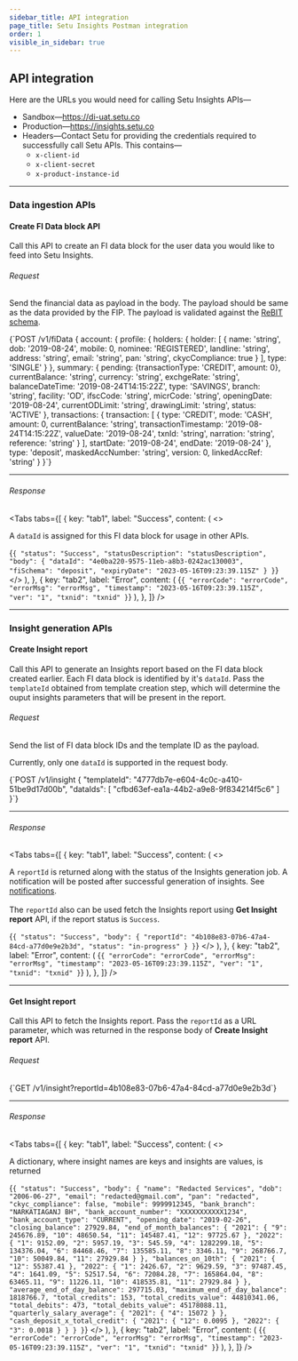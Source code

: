 ```yaml
---
sidebar_title: API integration
page_title: Setu Insights Postman integration
order: 1
visible_in_sidebar: true
---
```


## API integration

Here are the URLs you would need for calling Setu Insights APIs—

- Sandbox—https://di-uat.setu.co
- Production—https://insights.setu.co
- Headers—Contact Setu for providing the credentials required to successfully call Setu APIs. This contains—
  - `x-client-id`
  - `x-client-secret`
  - `x-product-instance-id`

<hr class="primary" />

### Data ingestion APIs

#### Create FI Data block API

Call this API to create an FI data block for the user data you would like to feed into Setu Insights.

###### Request

Send the financial data as payload in the body. The payload should be same as the data provided by the FIP. The payload is validated against the <a href="https://api.rebit.org.in/schema" target="_blank">ReBIT schema</a>.

<CodeBlockWithCopy language="json">
  {`POST /v1/fiData 
{
  account: {
    profile: {
      holders: {
        holder: [
          {
            name: 'string',
            dob: '2019-08-24',
            mobile: 0,
            nominee: 'REGISTERED',
            landline: 'string',
            address: 'string',
            email: 'string',
            pan: 'string',
            ckycCompliance: true
          }
        ],
        type: 'SINGLE'
      }
    },
    summary: {
      pending: {transactionType: 'CREDIT', amount: 0},
      currentBalance: 'string',
      currency: 'string',
      exchgeRate: 'string',
      balanceDateTime: '2019-08-24T14:15:22Z',
      type: 'SAVINGS',
      branch: 'string',
      facility: 'OD',
      ifscCode: 'string',
      micrCode: 'string',
      openingDate: '2019-08-24',
      currentODLimit: 'string',
      drawingLimit: 'string',
      status: 'ACTIVE'
    },
    transactions: {
      transaction: [
        {
          type: 'CREDIT',
          mode: 'CASH',
          amount: 0,
          currentBalance: 'string',
          transactionTimestamp: '2019-08-24T14:15:22Z',
          valueDate: '2019-08-24',
          txnId: 'string',
          narration: 'string',
          reference: 'string'
        }
      ],
      startDate: '2019-08-24',
      endDate: '2019-08-24'
    },
    type: 'deposit',
    maskedAccNumber: 'string',
    version: 0,
    linkedAccRef: 'string'
  }
}`}
</CodeBlockWithCopy>

<hr class="tertiary" />

###### Response

<Tabs
  tabs={[
    {
      key: "tab1",
      label: "Success",
      content: (
        <>
          <p>
            A <code>dataId</code> is assigned for this FI data block for usage
            in other APIs.
          </p>
          <CodeBlockWithCopy language="json">
            {`{
  "status": "Success",
  "statusDescription": "statusDescription",
  "body": {
    "dataId": "4e0ba220-9575-11eb-a8b3-0242ac130003",
    "fiSchema": "deposit",
    "expiryDate": "2023-05-16T09:23:39.115Z"
  }
}`}
          </CodeBlockWithCopy>
        </>
      ),
    },
    {
      key: "tab2",
      label: "Error",
      content: (
        <CodeBlockWithCopy language="json">
          {`{
  "errorCode": "errorCode",
  "errorMsg": "errorMsg",
  "timestamp": "2023-05-16T09:23:39.115Z",
  "ver": "1",
  "txnid": "txnid"
}`}
        </CodeBlockWithCopy>
      ),
    },
  ]}
/>

<hr class="tertiary" />

### Insight generation APIs

#### Create Insight report

Call this API to generate an Insights report based on the FI data block created earlier. Each FI data block is identified by it's `dataId`.  Pass the `templateId` obtained from template creation step, which will determine the ouput insights parameters that will be present in the report.

###### Request

Send the list of FI data block IDs and the template ID as the payload.

<Callout type="warning">Currently, only one <code>dataId</code> is supported in the request body.</Callout>
<br />


<CodeBlockWithCopy language="json">
{`POST /v1/insight
{
  "templateId": "4777db7e-e604-4c0c-a410-51be9d17d00b",
  "dataIds": [
    "cfbd63ef-ea1a-44b2-a9e8-9f834214f5c6"
  ]
}`}
</CodeBlockWithCopy>

<hr class="tertiary" />

###### Response

<Tabs
  tabs={[
    {
      key: "tab1",
      label: "Success",
      content: (
        <>
          <p>
            A <code>reportId</code> is returned along with the status of the Insights generation job. A notification will be posted after successful generation of insights. See <a href="/data/insights/notifications" target="_blank">notifications</a>.<br /><br />  The <code>reportId</code> also can be used fetch the Insights report using <b>Get Insight report</b> API, if the report status is <code>Success</code>.
          </p>
          <CodeBlockWithCopy language="json">
            {`{
  "status": "Success",
  "body": {
    "reportId": "4b108e83-07b6-47a4-84cd-a77d0e9e2b3d",
    "status": "in-progress"
  }
}`}
          </CodeBlockWithCopy>
        </>
      ),
    },
    {
      key: "tab2",
      label: "Error",
      content: (
        <CodeBlockWithCopy language="json">
          {`{
  "errorCode": "errorCode",
  "errorMsg": "errorMsg",
  "timestamp": "2023-05-16T09:23:39.115Z",
  "ver": "1",
  "txnid": "txnid"
}`}
        </CodeBlockWithCopy>
      ),
    },
  ]}
/>

<hr class="tertiary" />

#### Get Insight report

Call this API to fetch the Insights report. Pass the `reportId` as a URL parameter, which was returned in the response body of **Create Insight report** API.

###### Request

<CodeBlockWithCopy language="json">
{`GET /v1/insight?reportId=4b108e83-07b6-47a4-84cd-a77d0e9e2b3d`}
</CodeBlockWithCopy>

<hr class="tertiary" />

###### Response

<Tabs
  tabs={[
    {
      key: "tab1",
      label: "Success",
      content: (
        <>
          <p>A dictionary, where insight names are keys and insights are values, is returned</p>
          <CodeBlockWithCopy language="json">
            {`{
  "status": "Success",
  "body": {
    "name": "Redacted Services",
    "dob": "2006-06-27",
    "email": "redacted@gmail.com",
    "pan": "redacted",
    "ckyc_compliance": false,
    "mobile": 9999912345,
    "bank_branch": "NARKATIAGANJ BH",
    "bank_account_number": "XXXXXXXXXXX1234",
    "bank_account_type": "CURRENT",
    "opening_date": "2019-02-26",
    "closing_balance": 27929.84,
    "end_of_month_balances": {
      "2021": {
        "9": 245676.89,
        "10": 48650.54,
        "11": 145487.41,
        "12": 97725.67
      },
      "2022": {
        "1": 9152.09,
        "2": 5957.19,
        "3": 545.59,
        "4": 1282299.18,
        "5": 134376.04,
        "6": 84468.46,
        "7": 135585.11,
        "8": 3346.11,
        "9": 268766.7,
        "10": 50049.84,
        "11": 27929.84
      }
    },
    "balances_on_10th": {
      "2021": {
        "12": 55387.41
      },
      "2022": {
        "1": 2426.67,
        "2": 9629.59,
        "3": 97487.45,
        "4": 1641.09,
        "5": 52517.54,
        "6": 72084.28,
        "7": 165864.04,
        "8": 63465.11,
        "9": 11226.11,
        "10": 418535.81,
        "11": 27929.84
      }
    },
    "average_end_of_day_balance": 297715.03,
    "maximum_end_of_day_balance": 1818766.7,
    "total_credits": 153,
    "total_credits_value": 44810341.06,
    "total_debits": 473,
    "total_debits_value": 45178088.11,
    "quarterly_salary_average": {
      "2021": {
        "4": 15072
      }
    },
    "cash_deposit_x_total_credit": {
      "2021": {
        "12": 0.0095
      },
      "2022": {
        "3": 0.0018
      }
    }
  }
}`}
          </CodeBlockWithCopy>
        </>
      ),
    },
    {
      key: "tab2",
      label: "Error",
      content: (
        <CodeBlockWithCopy language="json">
          {`{
  "errorCode": "errorCode",
  "errorMsg": "errorMsg",
  "timestamp": "2023-05-16T09:23:39.115Z",
  "ver": "1",
  "txnid": "txnid"
}`}
        </CodeBlockWithCopy>
      ),
    },
  ]}
/>

<WasPageHelpful />
